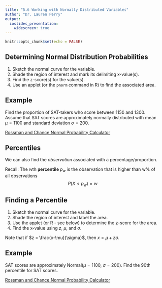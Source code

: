 ---
title: "5.6 Working with Normally Distributed Variables"
author: "Dr. Lauren Perry"
output:
  ioslides_presentation: 
    widescreen: true
---

```{r setup, include=FALSE}
knitr::opts_chunk$set(echo = FALSE)
```

## Determining Normal Distribution Probabilities

1. Sketch the normal curve for the variable.
2. Shade the region of interest and mark its delimiting x-value(s).
3. Find the z-score(s) for the value(s).
4. Use an applet (or the `pnorm` command in R) to find the associated area.

## Example

Find the proportion of SAT-takers who score between 1150 and 1300. Assume that SAT scores are approximately normally distributed with mean $\mu=1100$ and standard deviation $\sigma = 200$. 

<a href="http://www.rossmanchance.com/applets/2021/normcalc/NormCalc.html" target="blank">Rossman and Chance Normal Probability Calculator</a>

## Percentiles

We can also find the *observation* associated with a percentage/proportion.

Recall: The $w$th **percentile** $p_w$ is the observation that is higher than w\% of all observations $$P(X < p_w) = w$$

## Finding a Percentile

1. Sketch the normal curve for the variable.
2. Shade the region of interest and label the area.
3. Use the applet (or R - see below) to determine the z-score for the area.
4. Find the x-value using $z$, $\mu$, and $\sigma$.

Note that if $z = \frac{x-\mu}{\sigma}$, then $x = \mu + z\sigma$.

## Example

SAT scores are approximately Normal($\mu=1100$, $\sigma=200$). Find the 90th percentile for SAT scores. 

<a href="http://www.rossmanchance.com/applets/2021/normcalc/NormCalc.html" target="blank">Rossman and Chance Normal Probability Calculator</a>
